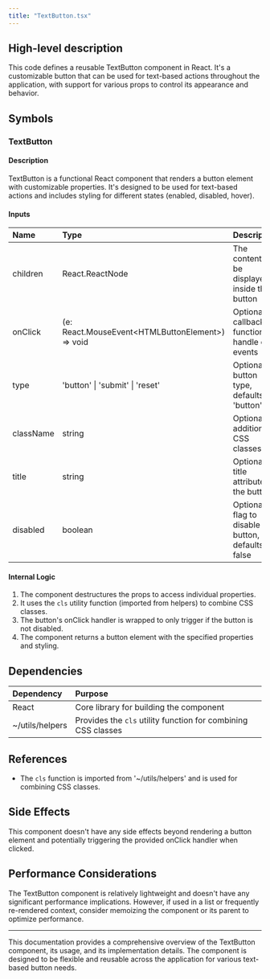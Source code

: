 ```yaml
---
title: "TextButton.tsx"
---
```


## High-level description
This code defines a reusable TextButton component in React. It's a customizable button that can be used for text-based actions throughout the application, with support for various props to control its appearance and behavior.

## Symbols

### TextButton
#### Description
TextButton is a functional React component that renders a button element with customizable properties. It's designed to be used for text-based actions and includes styling for different states (enabled, disabled, hover).

#### Inputs
| Name | Type | Description |
|:-----|:-----|:------------|
| children | React.ReactNode | The content to be displayed inside the button |
| onClick | (e: React.MouseEvent&lt;HTMLButtonElement&gt;) =&gt; void | Optional callback function to handle click events |
| type | 'button' \| 'submit' \| 'reset' | Optional button type, defaults to 'button' |
| className | string | Optional additional CSS classes |
| title | string | Optional title attribute for the button |
| disabled | boolean | Optional flag to disable the button, defaults to false |

#### Internal Logic
1. The component destructures the props to access individual properties.
2. It uses the `cls` utility function (imported from helpers) to combine CSS classes.
3. The button's onClick handler is wrapped to only trigger if the button is not disabled.
4. The component returns a button element with the specified properties and styling.

## Dependencies
| Dependency | Purpose |
|:-----------|:--------|
| React | Core library for building the component |
| ~/utils/helpers | Provides the `cls` utility function for combining CSS classes |

## References
- The `cls` function is imported from '~/utils/helpers' and is used for combining CSS classes.

## Side Effects
This component doesn't have any side effects beyond rendering a button element and potentially triggering the provided onClick handler when clicked.

## Performance Considerations
The TextButton component is relatively lightweight and doesn't have any significant performance implications. However, if used in a list or frequently re-rendered context, consider memoizing the component or its parent to optimize performance.

___

This documentation provides a comprehensive overview of the TextButton component, its usage, and its implementation details. The component is designed to be flexible and reusable across the application for various text-based button needs.